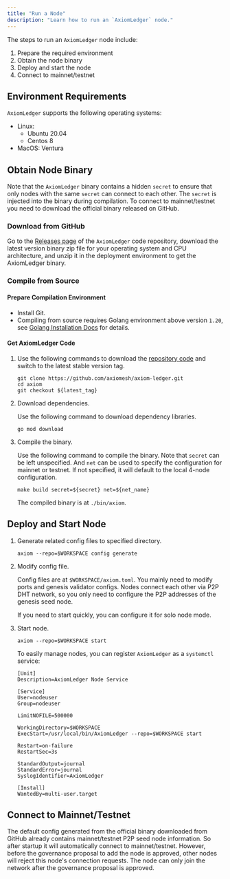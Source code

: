 ```yaml
---
title: "Run a Node"
description: "Learn how to run an `AxiomLedger` node."
---
```


The steps to run an `AxiomLedger` node include:

1. Prepare the required environment
2. Obtain the node binary
3. Deploy and start the node
4. Connect to mainnet/testnet

## Environment Requirements
`AxiomLedger` supports the following operating systems:
- Linux:
    - Ubuntu 20.04
    - Centos 8
- MacOS: Ventura

## Obtain Node Binary
Note that the `AxiomLedger` binary contains a hidden `secret` to ensure that only nodes with the same `secret` can
connect to each other. The `secret` is injected into the binary during compilation. To connect to mainnet/testnet
you need to download the official binary released on GitHub.

### Download from GitHub
Go to the [Releases page](https://github.com/axiomesh/axiom-ledger/releases) of the `AxiomLedger` code repository, download the latest version binary zip file
for your operating system and CPU architecture, and unzip it in the deployment environment to get the AxiomLedger binary.

### Compile from Source
#### Prepare Compilation Environment
- Install Git.
- Compiling from source requires Golang environment above version `1.20`, see [Golang Installation Docs](https://go.dev/doc/install) for details.

#### Get AxiomLedger Code
1. Use the following commands to download the [repository code](https://github.com/axiomesh/axiom-ledger) and switch to the latest stable version tag.

    ```shell
    git clone https://github.com/axiomesh/axiom-ledger.git
    cd axiom
    git checkout ${latest_tag}
    ```

2. Download dependencies.

    Use the following command to download dependency libraries.
    ```shell
    go mod download
    ```

3. Compile the binary.

    Use the following command to compile the binary. Note that `secret` can be left unspecified. And `net` can be used to specify the configuration for
    mainnet or testnet. If not specified, it will default to the local 4-node configuration.

    ```shell
    make build secret=${secret} net=${net_name}
    ```
    The compiled binary is at `./bin/axiom`.


## Deploy and Start Node
1. Generate related config files to specified directory.

    ```shell
    axiom --repo=$WORKSPACE config generate
    ```

2. Modify config file.

    Config files are at `$WORKSPACE/axiom.toml`. You mainly need to modify ports and genesis validator configs.
    Nodes connect each other via P2P DHT network, so you only need to configure the P2P addresses of the genesis seed node. 

    If you need to start quickly, you can configure it for solo node mode. 

3. Start node.

    ```shell
    axiom --repo=$WORKSPACE start
    ```
    To easily manage nodes, you can register `AxiomLedger` as a `systemctl` service:
    ```shell
    [Unit]
    Description=AxiomLedger Node Service

    [Service]
    User=nodeuser
    Group=nodeuser

    LimitNOFILE=500000

    WorkingDirectory=$WORKSPACE
    ExecStart=/usr/local/bin/AxiomLedger --repo=$WORKSPACE start

    Restart=on-failure
    RestartSec=3s

    StandardOutput=journal
    StandardError=journal
    SyslogIdentifier=AxiomLedger

    [Install]
    WantedBy=multi-user.target
    ```

## Connect to Mainnet/Testnet
The default config generated from the official binary downloaded from GitHub already contains mainnet/testnet P2P seed node information. So after startup it will automatically connect to mainnet/testnet. However, before the governance proposal to add the node is approved, other nodes will reject this node's connection requests. The node can only join the network after the governance proposal is approved.